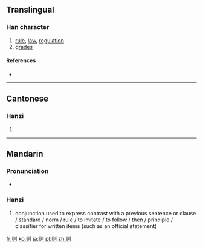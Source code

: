 {{also|則}}
==Translingual==

===Han character===
{{Han char|rn=18|rad=刀|as=04|sn=6|four=|canj=月人中弓 (BOLN)|ids=⿰[[贝]][[刂]]}}

# [[rule]], [[law]], [[regulation]]
# [[grades]]

====References====
* {{Han ref|kx=0137.301|hdz=10326.050|uh=5219|ud=21017}}

----

==Cantonese==

===Hanzi===
{{yue-hanzi|jyut=|y=jak1|tra=則}}

# {{defn|lang=yue|sort=刀04}}

----

==Mandarin==

===Pronunciation===
* {{audio|Zh-zé.ogg|Audio|lang=cmn}}

===Hanzi===
{{cmn-hanzi|tra=則|pin=[[zé]] ([[ze2]])|wg=tse<sup>2</sup>}}

# conjunction used to express contrast with a previous sentence or clause / standard / norm / rule / to imitate / to follow / then / principle / classifier for written items (such as an official statement)


[[fr:则]]
[[ko:则]]
[[ja:则]]
[[pl:则]]
[[zh:则]]